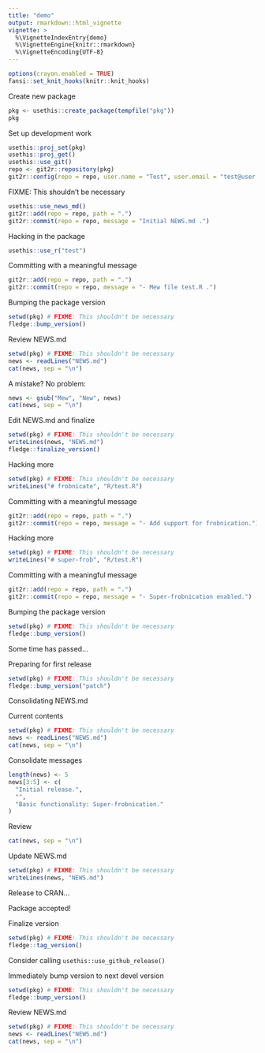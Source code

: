 ```yaml
---
title: "demo"
output: rmarkdown::html_vignette
vignette: >
  %\VignetteIndexEntry{demo}
  %\VignetteEngine{knitr::rmarkdown}
  %\VignetteEncoding{UTF-8}
---
```


```r
options(crayon.enabled = TRUE)
fansi::set_knit_hooks(knitr::knit_hooks)
```


Create new package

```r
pkg <- usethis::create_package(tempfile("pkg"))
pkg
```

Set up development work

```r
usethis::proj_set(pkg)
usethis::proj_get()
usethis::use_git()
repo <- git2r::repository(pkg)
git2r::config(repo = repo, user.name = "Test", user.email = "test@user.org")
```

FIXME: This shouldn't be necessary

```r
usethis::use_news_md()
git2r::add(repo = repo, path = ".")
git2r::commit(repo = repo, message = "Initial NEWS.md .")
```

Hacking in the package

```r
usethis::use_r("test")
```

Committing with a meaningful message

```r
git2r::add(repo = repo, path = ".")
git2r::commit(repo = repo, message = "- Mew file test.R .")
```

Bumping the package version

```r
setwd(pkg) # FIXME: This shouldn't be necessary
fledge::bump_version()
```

Review NEWS.md

```r
setwd(pkg) # FIXME: This shouldn't be necessary
news <- readLines("NEWS.md")
cat(news, sep = "\n")
```

A mistake? No problem:

```r
news <- gsub("Mew", "New", news)
cat(news, sep = "\n")
```

Edit NEWS.md and finalize

```r
setwd(pkg) # FIXME: This shouldn't be necessary
writeLines(news, "NEWS.md")
fledge::finalize_version()
```

Hacking more

```r
setwd(pkg) # FIXME: This shouldn't be necessary
writeLines("# frobnicate", "R/test.R")
```

Committing with a meaningful message

```r
git2r::add(repo = repo, path = ".")
git2r::commit(repo = repo, message = "- Add support for frobnication.")
```

Hacking more

```r
setwd(pkg) # FIXME: This shouldn't be necessary
writeLines("# super-frob", "R/test.R")
```

Committing with a meaningful message

```r
git2r::add(repo = repo, path = ".")
git2r::commit(repo = repo, message = "- Super-frobnication enabled.")
```

Bumping the package version

```r
setwd(pkg) # FIXME: This shouldn't be necessary
fledge::bump_version()
```

Some time has passed...

Preparing for first release

```r
setwd(pkg) # FIXME: This shouldn't be necessary
fledge::bump_version("patch")
```

Consolidating NEWS.md

Current contents

```r
setwd(pkg) # FIXME: This shouldn't be necessary
news <- readLines("NEWS.md")
cat(news, sep = "\n")
```

Consolidate messages

```r
length(news) <- 5
news[3:5] <- c(
  "Initial release.",
  "",
  "Basic functionality: Super-frobnication."
)
```

Review

```r
cat(news, sep = "\n")
```

Update NEWS.md

```r
setwd(pkg) # FIXME: This shouldn't be necessary
writeLines(news, "NEWS.md")
```

Release to CRAN...

Package accepted!

Finalize version

```r
setwd(pkg) # FIXME: This shouldn't be necessary
fledge::tag_version()
```

Consider calling `usethis::use_github_release()`

Immediately bump version to next devel version

```r
setwd(pkg) # FIXME: This shouldn't be necessary
fledge::bump_version()
```

Review NEWS.md

```r
setwd(pkg) # FIXME: This shouldn't be necessary
news <- readLines("NEWS.md")
cat(news, sep = "\n")
```

